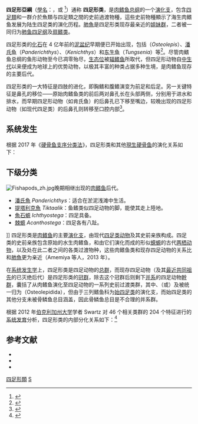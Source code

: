 {{Automatic taxobox
| name = 四足形上綱
| fossil_range = {{fossilrange|409|0}}[[泥盆纪|泥盆纪]]早期 → [[全新世|现代]]
| image = Tiktaalik BW.jpg
| image_upright = 1.1
| image_caption = [[提塔利克鱼|提塔利克鱼]]，生存于泥盆纪晚期的高等[[肉鳍鱼|肉鳍鱼]]，属于[[希望螈类|希望螈类]]，是[[四足類|四足动物]]的旁系远亲。
| display parents = 3
| taxon=Tetrapodomorpha
| authority = [[Per_E._Ahlberg|Ahlberg]], 1991
| subdivision ranks = 下级分类
| subdivision =
* †{{le|肯氏鱼属|Kenichthys}} ''Kenichthys''
* †[[東生魚屬|東生魚屬]] ''Tungsenia''
* †{{le|根齿鱼目|Rhizodontida}} Rhizodontida
* †{{le|卡南德拉鱼科|Canowindridae}} Canowindridae
* †{{le|骨鳞鱼目|Osteolepiformes}} Osteolepiformes<br>（或 †{{le|巨鱼目|Megalichthyiformes}} Megalichthyiformes）
* [[始四足类|始四足类]] Eotetrapodiformes
}}

'''四足形亞綱'''（[[學名|學名]]：{{lang|la|Tetrapodomorpha}}，或 {{lang|la|Choanata}}<ref name="Ahlberg2002">{{cite book|author1=Zhu Min|last2=Schultze|first2=Hans-Peter|editor=Per Erik Ahlberg|title=Major Events in Early Vertebrate Evolution|url=https://www.researchgate.net/publication/225038582|accessdate=5 August 2015|date=11 September 2002|publisher=CRC Press|isbn=978-0-203-46803-6|page=296}}</ref>）通称 '''四足形类'''，是[[肉鳍鱼|肉鳍鱼总纲]]的一个[[演化支|演化支]]，包含[[四足類|四足類]]和一群介於魚類与四足類之間的史前過渡物種，這些史前物種顯示了海生肉鳍鱼发展为陆生四足类的演化历程。[[肺魚|肺魚]]是四足形类现存最亲近的[[姐妹群|姐妹群]]，二者被一同归为[[肺鱼四足纲|肺鱼四足纲]]及[[扇鳍类|扇鳍类]]。

四足形类的[[化石|化石]]在 4 亿年前的[[泥盆纪|泥盆纪]]早期便已开始出现，包括{{le|骨鳞鱼|Osteolepis}}（''Osteolepis''）、[[潘氏鱼|潘氏鱼]]（''Panderichthys''）、{{le|肯氏鱼|Kenichthys}}（''Kenichthys''）和[[东生鱼|东生鱼]]（''Tungsenia''）等<ref>{{Cite journal|author=Jing Lu, Min Zhu, John A. Long, Wenjin Zhao, Tim J. Senden, Liantao Jia and Tuo Qiao |year=2012 |title=The earliest known stem-tetrapod from the Lower Devonian of China |journal=Nature Communications |volume=3 |issue= |pages= 1160|doi=10.1038/ncomms2170|pmid=23093197|bibcode = 2012NatCo...3.1160L }}</ref>。尽管肉鳍鱼总纲的鱼形动物至今已凋零殆尽，[[生态位|生态位]]被[[辐鳍鱼|辐鳍鱼]]所取代，但四足形动物自[[中生代|中生代]]以来便成为地球上的优势动物，以极其丰富的种类占据多种生境，是肉鳍鱼现存的主要后代。

四足形类的一大特征是四肢的进化，即胸鳍和腹鳍演变为前足和后足。另一关键特征是鼻孔的移位——原始肉鳍鱼类的前后两对鼻孔长在头部两侧，分别用于进水和排水，而早期四足形动物（如肯氏鱼）的后鼻孔已下移至嘴边，较晚出现的四足形动物（如现代四足类）的后鼻孔则转移至口腔内部<ref name="Clack2012">{{cite book|last=Clack|first=Jennifer A.|title=Gaining Ground: The Origin and Evolution of Tetrapods|url=https://books.google.com/books?id=6Ztrhm8uLQ0C&pg=PA74|accessdate=8 June 2015|year=2012|publisher=Indiana University Press|isbn=978-0-253-35675-8|page=74|archive-date=2019-12-16|archive-url=https://web.archive.org/web/20191216042739/https://books.google.com/books?id=6Ztrhm8uLQ0C&pg=PA74|dead-url=no}}</ref>。

==系统发生==
根据 2017 年《[[硬骨鱼支序分类法|硬骨鱼支序分类法]]》，四足形类和其他[[現生種|現生]][[硬骨鱼|硬骨鱼]]的演化关系如下：{{r|deepfin|deepfin3|PLoS}}
{{硬骨鱼高纲支序分类法}}

==下级分类==
[[Image:Fishapods_zh.jpg|thumb]]晚期相继出现的[[肉鳍鱼|肉鳍鱼]]后代。<ul>
<li>[[潘氏魚|潘氏魚]] ''Panderichthys''：适合在淤泥浅滩中生活。
<li>[[提塔利克魚|提塔利克魚]] ''Tiktaalik''：鱼鳍类似四足动物的脚，能使其走上陸地。
<li>[[魚石螈|魚石螈]] ''Ichthyostega''：四足具备。
<li>[[棘被螈屬|棘螈]] ''Acanthostega''：四足各有八趾。</ul>
]]
四足形类是[[肉鳍鱼|肉鳍鱼]]的主要[[演化支|演化支]]，由现代[[四足類|四足类动物]]及其史前亲族构成。四足类的史前亲族包含原始的水生肉鳍鱼，和由它们演化而成的形似[[蝾螈|蝾螈]]的古代[[两栖动物|两栖动物]]，以及处在此二者之间的各类过渡物种，这些肉鳍鱼类和现存四足动物的关系比和[[肺魚|肺魚]]更为亲近（Amemiya 等人，2013 年）。

在[[系统发生学|系统发生学]]上，四足形类是四足动物的[[冠群|总群]]，而现存四足动物（及其[[最近共同祖先|最近共同祖先]]的已灭绝后代）是四足形类的[[冠群|冠群]]，除去这个冠群后则剩下[[並系群|并系]]的四足动物[[冠群|幹群]]，囊括了从肉鳍鱼演化至四足动物的一系列史前过渡类群，其中{{le|卡南德拉鱼科|Canowindridae}}、{{le|骨鳞鱼目|Osteolepiformes}}（或{{le|巨鱼目|Megalichthyiformes}}）及{{le|三列鳍鱼科|Tristichopteridae}}被统一归为{{le|骨鳞鱼总目|Osteolepidida}}（Osteolepidida），但由于三列鳍鱼科为[[始四足类|始四足类]]的演化支，而始四足类的其他分支未被骨鳞鱼总目涵盖，因此骨鳞鱼总目是不合理的并系群。

根据 2012 年[[伯克利加州大学|伯克利加州大学]]学者 Swartz 对 46 个相关类群的 204 个特征进行的[[系統發生學|系统发育]]分析，四足形类的内部分化关系如下：<ref name=SB12>{{cite journal | last=Swartz | first=B. | year=2012 | title=A marine stem-tetrapod from the Devonian of Western North America | journal=PLoS ONE | pmid=22448265 | volume=7 | issue=3 | pmc=3308997 | pages=e33683 | doi=10.1371/journal.pone.0033683 | url=http://www.plosone.org/article/info%3Adoi%2F10.1371%2Fjournal.pone.0033683;jsessionid=E4E007B3FAC50B3B0C7C2B8B0CBE3F83 | format= | accessdate= | archive-date=2014-12-17 | archive-url=https://web.archive.org/web/20141217194831/http://www.plosone.org/article/info%3Adoi/10.1371/journal.pone.0033683%3Bjsessionid%3DE4E007B3FAC50B3B0C7C2B8B0CBE3F83 | dead-url=no }}</ref>
{{clade| style=font-size:85%;
|label1='''四足形类'''|sublabel1=Tetrapodomorpha
|1={{clade
   |1=†[[肯氏鱼属|肯氏鱼属]] ''Kenichthys''
   |2={{clade
      |1=†[[根齿鱼目|根齿鱼目]] Rhizodontida
      |2={{clade
         |1={{clade
         |label1=†[[卡南德拉鱼科|卡南德拉鱼科]] |sublabel1=Canowindridae
         |1={{clade
            |1=†''[[Marsdenichthys|Marsdenichthys]]''
            |2={{clade
               |1=†[[卡南德拉鱼属|卡南德拉鱼属]] ''Canowindra''
               |2={{clade
                  |1=†''[[Koharalepis|Koharalepis]]''
                  |2=†''[[Beelarongia|Beelarongia]]''}} }} }}}}
         |2={{clade
            |label1=†[[骨鳞鱼目|骨鳞鱼目]] |sublabel1=Osteolepiformes
            |1={{clade
               |1=†[[格格纳瑟斯鱼属|格格纳瑟斯鱼属]] ''Gogonasus'' [[File:Gogonasus_BW.jpg|70 px]]
               |2={{clade
                  |1=†''[[Gyroptychius|Gyroptychius]]''
                  |2={{clade
                     |1=†[[骨鳞鱼科|骨鳞鱼科]] Osteolepidae [[File:Osteolepis_BW.jpg|70 px]]
                     |2={{clade
                        |1=†''[[Medoevia|Medoevia]]''
                        |2=†[[巨鱼科|巨鱼科]] Megalichthyidae}} }} }} }}
            |label2=[[始四足类|始四足类]] |sublabel2=Eotetrapodiformes
            |2={{clade
               |label1=†[[三列鳍鱼科|三列鳍鱼科]] |sublabel1=Tristichopteridae
               |1={{clade
                  |1=†''[[Spodichthys|Spodichthys]]''
                  |2={{clade
                     |1=†[[三列鳍鱼属|三列鳍鱼属]] ''Tristichopterus''
                     |2={{clade
                        |1=†[[真掌鳍鱼属|真掌鳍鱼属]] ''Eusthenopteron'' [[File:Eusthenopteron_BW.jpg|70 px]]
                        |2={{clade
                           |1=†''[[Jarvikina|Jarvikina]]''
                           |2={{clade
                              |1=†[[石炭鱼属|石炭鱼属]] ''Cabonnichthys''
                              |2={{clade
                                 |1=†''[[Mandageria|Mandageria]]''
                                 |2=†[[真掌齿鱼属|真掌齿鱼属]] ''Eusthenodon''}} }} }} }} }} }}
               |2={{clade
                  |1=†[[提尼拉鱼属|提尼拉鱼属]] ''Tinirau''
                  |2={{clade
                     |1=†[[扁头鱼属|扁头鱼属]] ''Platycephalichthys''
                     |label2=[[希望螈类|希望螈类]] |sublabel2=Elpistostegalia
                     |2={{clade
                        |1=†[[潘氏鱼属|潘氏鱼属]] ''Panderichthys'' [[File:Panderichthys_BW.jpg|70 px]]
                        |label2=[[坚头类|坚头类]] |sublabel2=Stegocephalia
                        |2={{clade
                           |1={{clade
                              |1=†[[提塔利克鱼属|提塔利克鱼属]] ''Tiktaalik'' [[File:Tiktaalik_BW_white_background.jpg|70 px]]
                              |2=†[[希望螈属|希望螈属]] ''Elpistostege''}}
                           |2={{clade
                              |1=†[[散步鱼属|散步鱼属]] ''Elginerpeton'' [[File:Elginerpeton_BW.jpg|70 px]]
                              |2={{clade
                                 |1=†[[孔螈属|孔螈属]] ''Ventastega''
                                 |2={{clade
                                    |1=†[[棘石螈属|棘石螈属]] ''Acanthostega'' [[File:Acanthostega_BW.jpg|70 px]]
                                    |2={{clade
                                       |1=†[[鱼石螈|鱼石螈属]] ''Ichthyostega'' [[File:Ichthyostega_BW.jpg|70 px]]
                                       |2={{clade
                                          |1=†[[瓦切螈科|瓦切螈科]] Whatcheeriidae [[File:Pederpes22small.jpg|70 px]]
                                          |2={{clade
                                             |1=†[[圆螈科|圆螈科]] Colosteidae [[File:Greererpeton_BW.jpg|70 px]]
                                             |2={{clade
                                                |1=†[[厚蛙螈属|厚蛙螈属]] ''Crassigyrinus'' [[File:Crassigyrinus_BW.jpg|70 px]]  
                                                |2={{clade
                                                   |1=†[[斜眼螈总科|斜眼螈总科]] Baphetoidea
                                                   |2=[[四足類|四足類]] Tetrapoda（[[冠群|冠群]]）[[File:Seymouria_BW.jpg|70 px]]
}} }} }} }} }} }} }} }} }} }} }} }} }} }} }} }} }} }}

==参考文献==
{{Commonscat|Tetrapodomorpha}}
{{Wikispecies|Tetrapodomorpha}}
{{reflist|refs=
<ref name=deepfin>{{cite journal|last1=Betancur-R|first1=Ricardo|last2=Wiley|first2=Edward O.|last3=Arratia|first3=Gloria|last4=Acero|first4=Arturo|last5=Bailly|first5=Nicolas|last6=Miya|first6=Masaki|last7=Lecointre|first7=Guillaume|last8=Ortí|first8=Guillermo|title=Phylogenetic classification of bony fishes|journal=''BMC Evolutionary Biology''|date=2017-07-06|volume=17|pages=162|doi=10.1186/s12862-017-0958-3|url=https://bmcevolbiol.biomedcentral.com/articles/10.1186/s12862-017-0958-3|issn=1471-2148|author=|access-date=2019-01-13|archive-url=https://web.archive.org/web/20190322032046/https://bmcevolbiol.biomedcentral.com/articles/10.1186/s12862-017-0958-3|archive-date=2019-03-22|dead-url=yes}}</ref>
<ref name="deepfin3">Betancur-R, R., E. Wiley, N. Bailly, M. Miya, G. Lecointre, and G. Ortí. 2014. ''Phylogenetic Classification of Bony Fishes'' --Version 3 ({{cite web |url=http://www.deepfin.org/Classification_v3.htm |title=存档副本 |accessdate=2015-08-09 |deadurl=yes |archiveurl=https://web.archive.org/web/20150814062251/http://deepfin.org/Classification_v3.htm |archivedate=2015-08-14 }}).</ref>
<ref name="PLoS">Betancur-R., R., R.E. Broughton, E.O. Wiley, K. Carpenter, J.A. Lopez, C. Li, N.I. Holcroft, D. Arcila, M. Sanciangco, J. Cureton, F. Zhang, T. Buser, M. Campbell, T. Rowley, J.A. Ballesteros, G. Lu, T. Grande, G. Arratia & G. Ortí. 2013. The tree of life and a new classification of bony fishes. ''[http://currents.plos.org/treeoflife/article/the-tree-of-life-and-a-new-classification-of-bony-fishes/ PLoS Currents Tree of Life] {{Wayback|url=http://currents.plos.org/treeoflife/article/the-tree-of-life-and-a-new-classification-of-bony-fishes/ |date=20201111231223 }}''. 2013 Apr 18.</ref>
}}
* {{cite web | url = http://www.fmnh.helsinki.fi/users/haaramo/Metazoa/Deuterostoma/Chordata/sarcopterygii/tetrapodomorpha.htm | title = Tetrapodomorpha – Terrestrial vertebrate-like sarcopterygians | author = Mikko Haaramo | accessdate = 6 April 2006 | archiveurl = https://web.archive.org/web/20060512001837/http://www.fmnh.helsinki.fi/users/haaramo/Metazoa/Deuterostoma/Chordata/Sarcopterygii/tetrapodomorpha.htm | archivedate = 2006-05-12 | dead-url = yes }}
* {{cite journal |author1=P. E. Ahlberg  |author2=Z. Johanson  |lastauthoramp=yes | year = 1998 | title = Osteolepiforms and the ancestry of tetrapods | journal = [[Nature_(journal)|Nature]] | volume = 395 | pages = 792–794 | doi=10.1038/27421 | issue=6704 | bibcode=1998Natur.395..792A}}
* {{cite journal | title = Early tetrapod evolution | author1 = Michel Laurin, Marc Girondot | author2 = Armand de Ricqlès | lastauthoramp = yes | journal = TREE | volume = 15 | issue = 3 | year = 2000 | url = http://www.ese.u-psud.fr/epc/conservation/Publi/abstracta/AE_TREE2000.pdf | access-date = 2020-09-05 | archive-date = 2009-09-22 | archive-url = https://web.archive.org/web/20090922050525/http://www.ese.u-psud.fr/epc/conservation/Publi/abstracta/AE_TREE2000.pdf | dead-url = yes }}
{{Navboxes
|title =  四足形類的相關模板
|list =
{{Tetrapodomorpha|B.}}
{{魚類演化}}
}}

{{Taxonbar|from=Q1209254}}

[[Category:四足形類|]]
[[Category:1991年描述的分類群|S]]